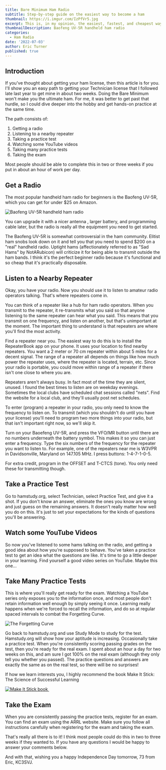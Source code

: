 ```yaml
---
title: Bare Minimum Ham Radio
subtitle: Step-by-step guide on the easiest way to become a ham
thumbnail: https://i.imgur.com/IzPfVr5.jpg
excerpt: This is, in my opinion, the easiest, fastest, and cheapest way to get your amateur Technician license.
thumbnailDescription: Baofeng UV-5R handheld ham radio
categories:
  - Ham Radio
date: '2022-07-03'
author: Eric Turner
published: true
---
```


## Introduction

If you've thought about getting your ham license, then this article is for you. I'll show you an easy path to getting
your Technician license that I followed late last year to get mine in about two weeks. Doing the Bare Minimum won't make
you the ultimate ham. For me, it was better to get past that hurdle, so I could dive deeper into the hobby and get
hands-on practice at the same time.

The path consists of:

1. Getting a radio
2. Listening to a nearby repeater
3. Taking a practice test
4. Watching some YouTube videos
5. Taking many practice tests
6. Taking the exam

Most people should be able to complete this in two or three weeks if you put in about an hour of work per day.

## Get a Radio

The most popular handheld ham radio for beginners is the Baofeng UV-5R,
<ExternalLink href="https://amzn.to/3bPnypK" rel="sponsored">which you can get for under $25 on Amazon</ExternalLink>.

![Baofeng UV-5R handheld ham radio](https://i.imgur.com/IzPfVr5.jpg)

You can upgrade it with a <ExternalLink href="https://amzn.to/3OH6QaV" rel="sponsored">nicer antenna </ExternalLink>,
<ExternalLink href="https://amzn.to/3yEGxfT" rel="sponsored">larger battery</ExternalLink>,
and <ExternalLink href="https://amzn.to/3IceKXk" rel="sponsored">programming cable</ExternalLink>
later, but the radio is really all the equipment you need to get started.

The Baofeng UV-5R is somewhat controversial in the ham community. Elitist ham snobs look down on it and tell you that you
need to spend $200 on a "real" handheld radio. Uptight hams (affectionately referred to as "Sad Hams" by
<ExternalLink href="https://www.youtube.com/c/NotaRubiconProductions">NotARubicon</ExternalLink>)
will criticize it for being able to transmit outside the ham bands. I think it's the perfect beginner radio because it's
functional and so cheap that it's practically disposable.

## Listen to a Nearby Repeater

Okay, you have your radio. Now you should use it to listen to amateur radio operators talking. That's where repeaters
come in.

You can think of a repeater like a hub for ham radio operators. When you transmit to the repeater, it re-transmits what
you said so that anyone listening to the same repeater can hear what you said. This means that you transmit on one
frequency, and listen on another, but that's unimportant at the moment. The important thing to understand is that
repeaters are where you'll find the most activity.

Find a repeater near you. The easiest way to do this is to install the
<ExternalLink href="https://repeaterbook.com">RepeaterBook</ExternalLink>
app on your phone. It uses your location to find nearby repeaters. You want a 2 meter or 70 cm repeater within about 5
miles for a decent signal. The range of a repeater all depends on things like how much power the repeater uses, where
the repeater is located, terrain, etc. Since your radio is portable, you could move within range of a repeater if there
isn't one close to where you are.

Repeaters aren't always busy. In fact most of the time they are silent, unused. I found the best times to listen are on
weekday evenings. Sometimes the local clubs have scheduled chat sessions called "nets".
<ExternalLink href="https://www.arrl.org/find-a-club">Find the website for a local club</ExternalLink>,
and they'll usually post net schedules.

To enter (program) a repeater in your radio, you only need to know the frequency to listen on. To transmit (which you
shouldn't do until you have your license) you'll need to program two more things into your radio, but that isn't
important right now, so we'll skip it.

Turn on your Baoefeng UV-5R, and press the VFO/MR button until there are no numbers underneath the battery symbol. This
makes it so you can just enter a frequency. Type the six numbers of the frequency for the repeater you want to listen to.
For example, one of the repeaters near me is W3VPR in Davidsonville, Maryland on 147.105 MHz. I press buttons:
1-4-7-1-0-5.

For extra credit, program in the OFFSET and T-CTCS (tone). You only need these for transmitting though.

## Take a Practice Test

Go to <ExternalLink href="https://hamstudy.org">hamstudy.org</ExternalLink>, select
Technician, select Practice Test, and give it a shot. If you don't know an answer, eliminate the ones you know are wrong
and just guess on the remaining answers. It doesn't really matter how well you do on this. It's just to set your
expectations for the kinds of questions you'll be answering.

## Watch some YouTube Videos

So now you've listened to some hams talking on the radio, and getting a good idea about how you're supposed to behave.
You've taken a practice test to get an idea what the questions are like. It's time to go a little deeper in your learning.
Find yourself a good video series on YouTube.
<ExternalLink href="https://www.youtube.com/watch?v=0wwnOPaF1qI">Maybe this one...</ExternalLink>

## Take Many Practice Tests

This is where you'll really get ready for the exam. Watching a YouTube series only exposes you to the information once,
and most people don't retain information well enough by simply seeing it once. Learning really happens when we're forced
to recall the information, and do so at regular spaced intervals to combat the
<ExternalLink href="https://en.wikipedia.org/wiki/Forgetting_curve">Forgetting Curve</ExternalLink>.

![The Forgetting Curve](https://i.imgur.com/BbWKrxP.jpg)

Go back to <ExternalLink href="https://hamstudy.org">hamstudy.org</ExternalLink> and use
Study Mode to study for the test. Hamstudy.org will show how your aptitude is increasing. Occasionally take a practice
test. When you're consistently scoring passing grades on the test, then you're ready for the real exam. I spent about an
hour a day for two weeks on this, and am sure I got 100% on the real exam (although they only tell you whether you
passed). The practice questions and answers are exactly the same as on the real test, so there will be no surprises!

If how we learn interests you, I highly recommend the book
<ExternalLink href="https://amzn.to/3AEF9eP" rel="sponsored">Make It Stick: The Science of Successful Learning</ExternalLink>

<a href="https://www.amazon.com/Make-Stick-Science-Successful-Learning/dp/0674729013?crid=34973KTO0CIT3&keywords=make+it+stick&qid=1656880060&sprefix=make+it+stick%2Caps%2C66&sr=8-1&linkCode=li3&tag=ericturnerdev-20&linkId=b7b4d910badad8096ae1727294d8d1bd&language=en_US&ref_=as_li_ss_il" rel="sponsored" target="_blank">
    <img alt="Make It Stick book" border="0" src="//ws-na.amazon-adsystem.com/widgets/q?_encoding=UTF8&ASIN=0674729013&Format=_SL250_&ID=AsinImage&MarketPlace=US&ServiceVersion=20070822&WS=1&tag=ericturnerdev-20&language=en_US" />
</a>

<img src="https://ir-na.amazon-adsystem.com/e/ir?t=ericturnerdev-20&language=en_US&l=li3&o=1&a=0674729013" width="1" height="1" border="0" alt="" />

## Take the Exam

When you are consistently passing the practice tests, register for an exam. You can find an exam using the
<ExternalLink href="https://www.arrl.org/find-an-amateur-radio-license-exam-session">ARRL</ExternalLink>
website. Make sure you follow all instructions carefully when registering for the exam and taking the exam.

That's really all there is to it! I think most people could do this in two to three weeks if they wanted to. If you have
any questions I would be happy to answer your comments below.

And with that, wishing you a happy Independence Day tomorrow,
<ExternalLink href="https://hamradioprep.com/what-does-73-mean/">73</ExternalLink>
from Eric, KC3SVJ.